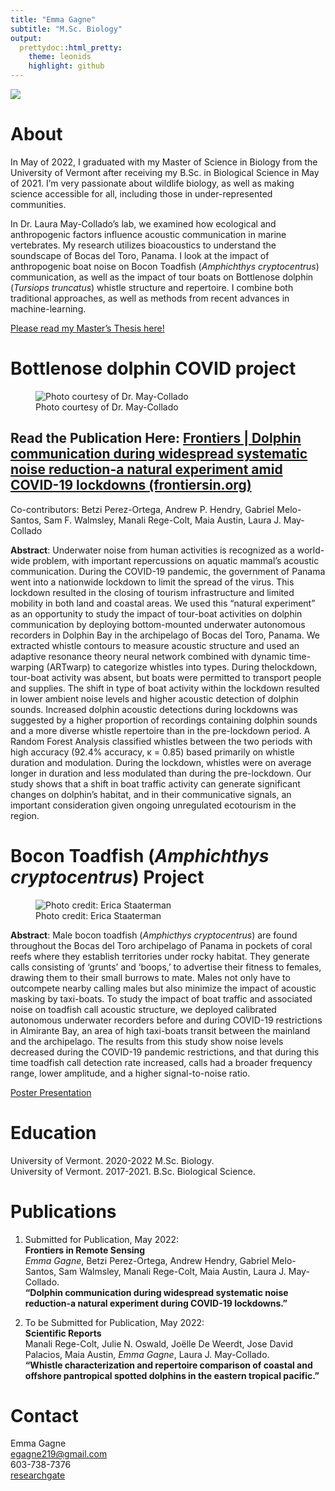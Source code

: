 ```yaml
---
title: "Emma Gagne"
subtitle: "M.Sc. Biology"
output: 
  prettydoc::html_pretty:
    theme: leonids
    highlight: github
---
```


![](headshot.jpg)

# About

In May of 2022, I graduated with my Master of Science in Biology from the University of Vermont after receiving my B.Sc. in Biological Science in May of 2021. I'm very passionate about wildlife biology, as well as making science accessible for all, including those in under-represented communities.

In Dr. Laura May-Collado's lab, we examined how ecological and anthropogenic factors influence acoustic communication in marine vertebrates. My research utilizes bioacoustics to understand the soundscape of Bocas del Toro, Panama. I look at the impact of anthropogenic boat noise on Bocon Toadfish (*Amphichthys cryptocentrus*) communication, as well as the impact of tour boats on Bottlenose dolphin (*Tursiops truncatus*) whistle structure and repertoire. I combine both traditional approaches, as well as methods from recent advances in machine-learning.

[Please read my Master's Thesis here!](https://scholarworks.uvm.edu/cgi/viewcontent.cgi?article=2554&context=graddis)

# Bottlenose dolphin COVID project

![Photo courtesy of Dr. May-Collado](dolphin.jpg)

## Read the Publication Here: [Frontiers \| Dolphin communication during widespread systematic noise reduction-a natural experiment amid COVID-19 lockdowns (frontiersin.org)](https://www.frontiersin.org/articles/10.3389/frsen.2022.934608/full)

Co-contributors: Betzi Perez-Ortega, Andrew P. Hendry, Gabriel Melo-Santos, Sam F. Walmsley, Manali Rege-Colt, Maia Austin, Laura J. May-Collado

**Abstract**: Underwater noise from human activities is recognized as a world-wide problem, with important repercussions on aquatic mammal's acoustic communication. During the COVID-19 pandemic, the government of Panama went into a nationwide lockdown to limit the spread of the virus. This lockdown resulted in the closing of tourism infrastructure and limited mobility in both land and coastal areas. We used this "natural experiment" as an opportunity to study the impact of tour-boat activities on dolphin communication by deploying bottom-mounted underwater autonomous recorders in Dolphin Bay in the archipelago of Bocas del Toro, Panama. We extracted whistle contours to measure acoustic structure and used an adaptive resonance theory neural network combined with dynamic time-warping (ARTwarp) to categorize whistles into types. During thelockdown, tour-boat activity was absent, but boats were permitted to transport people and supplies. The shift in type of boat activity within the lockdown resulted in lower ambient noise levels and higher acoustic detection of dolphin sounds. Increased dolphin acoustic detections during lockdowns was suggested by a higher proportion of recordings containing dolphin sounds and a more diverse whistle repertoire than in the pre-lockdown period. A Random Forest Analysis classified whistles between the two periods with high accuracy (92.4% accuracy, κ = 0.85) based primarily on whistle duration and modulation. During the lockdown, whistles were on average longer in duration and less modulated than during the pre-lockdown. Our study shows that a shift in boat traffic activity can generate significant changes on dolphin's habitat, and in their communicative signals, an important consideration given ongoing unregulated ecotourism in the region.

# Bocon Toadfish (*Amphichthys cryptocentrus*) Project

![Photo credit: Erica Staaterman](amphcrypto.jpg)

**Abstract**: Male bocon toadfish (*Amphicthys cryptocentrus*) are found throughout the Bocas del Toro archipelago of Panama in pockets of coral reefs where they establish territories under rocky habitat. They generate calls consisting of 'grunts' and 'boops,' to advertise their fitness to females, drawing them to their small burrows to mate. Males not only have to outcompete nearby calling males but also minimize the impact of acoustic masking by taxi-boats. To study the impact of boat traffic and associated noise on toadfish call acoustic structure, we deployed calibrated autonomous underwater recorders before and during COVID-19 restrictions in Almirante Bay, an area of high taxi-boats transit between the mainland and the archipelago. The results from this study show noise levels decreased during the COVID-19 pandemic restrictions, and that during this time toadfish call detection rate increased, calls had a broader frequency range, lower amplitude, and a higher signal-to-noise ratio.

[Poster Presentation](SRC2020.pptx)

# Education

University of Vermont. 2020-2022 M.Sc. Biology.\
University of Vermont. 2017-2021. B.Sc. Biological Science.

# Publications

1.  Submitted for Publication, May 2022:\
    **Frontiers in Remote Sensing**\
    *Emma Gagne*, Betzi Perez-Ortega, Andrew Hendry, Gabriel Melo-Santos, Sam Walmsley, Manali Rege-Colt, Maia Austin, Laura J. May-Collado.\
    **"Dolphin communication during widespread systematic noise reduction-a natural experiment during COVID-19 lockdowns."**

2.  To be Submitted for Publication, May 2022:\
    **Scientific Reports**\
    Manali Rege-Colt, Julie N. Oswald, Joëlle De Weerdt, Jose David Palacios, Maia Austin, *Emma Gagne*, Laura J. May-Collado.\
    **"Whistle characterization and repertoire comparison of coastal and offshore pantropical spotted dolphins in the eastern tropical pacific."**

# Contact

Emma Gagne\
[egagne219\@gmail.com](mailto:egagne219@gmail.com){.email}\
603-738-7376\
[researchgate](https://www.researchgate.net/profile/Emma-Gagne)
